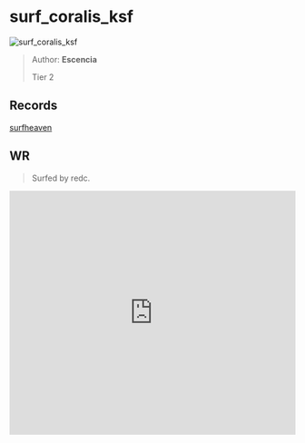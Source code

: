 
# surf_coralis_ksf

![surf_coralis_ksf](https://raw.githubusercontent.com/Sayt123/SurfMapPics/Maps-and-bonuses/csgo/surf_coralis_ksf.jpg)

> Author: **Escencia**
>
> Tier 2

## Records

[surfheaven](https://surfheaven.eu/map/surf_coralis_ksf)

## WR

> Surfed by redc.

<iframe
width="100%"
height="430"
src="https://www.youtube.com/embed/vOsiiYfFcYs"
frameborder="0"
allow="accelerometer; autoplay; clipboard-write; encrypted-media; gyroscope; picture-in-picture"
allowFullScreen
/>

```md

[Surf Timer] - t doggy finished in 00:50:77 (WR -00:00:42). Improving by 00:00:65
[Surf Timer] - t doggy beat the map record! Rank: 1/2182

Previous WR holder: tucks (slow)


```
                
